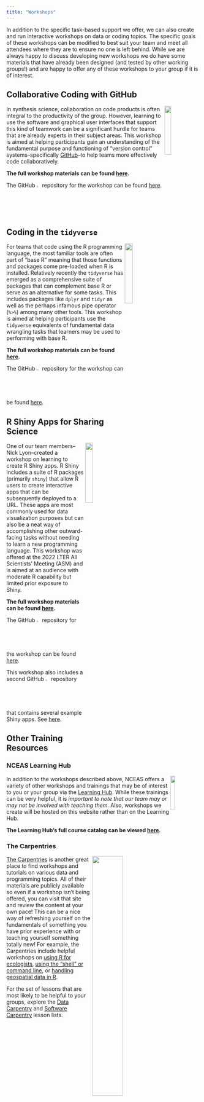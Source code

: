 ```yaml
---
title: "Workshops"
---
```


In addition to the specific task-based support we offer, we can also create and run interactive workshops on data or coding topics. The specific goals of these workshops can be modified to best suit your team and meet all attendees where they are to ensure no one is left behind. While we are always happy to discuss developing new workshops we do have some materials that have already been designed (and tested by other working groups!) and are happy to offer any of these workshops to your group if it is of interest.

## Collaborative Coding with GitHub

<img src = "images/github_logo_gray.png" align="right" width="18%" />

In synthesis science, collaboration on code products is often integral to the productivity of the group. However, learning to use the software and graphical user interfaces that support this kind of teamwork can be a significant hurdle for teams that are already experts in their subject areas. This workshop is aimed at helping participants gain an understanding of the fundamental purpose and functioning of "version control" systems--specifically [GitHub](https://github.com/)--to help teams more effectively code collaboratively.

**The full workshop materials can be found [here](https://nceas.github.io/scicomp-workshop-collaborative-coding/).**

The GitHub <img src="images/github_logo_gray.png" width="2%"/> repository for the workshop can be found [here](https://github.com/NCEAS/scicomp-workshop-collaborative-coding).

## Coding in the `tidyverse`

<img src = "images/tidyverse_hex.png" align="right" width="20%" />

For teams that code using the R programming language, the most familiar tools are often part of "base R" meaning that those functions and packages come pre-loaded when R is installed. Relatively recently the `tidyverse` has emerged as a comprehensive suite of packages that can complement base R or serve as an alternative for some tasks. This includes packages like `dplyr` and `tidyr` as well as the perhaps infamous pipe operator (`%>%`) among many other tools. This workshop is aimed at helping participants use the `tidyverse` equivalents of fundamental data wrangling tasks that learners may be used to performing with base R.

**The full workshop materials can be found [here](https://nceas.github.io/scicomp-workshop-tidyverse/).** 

The GitHub <img src="images/github_logo_gray.png" width="2%"/> repository for the workshop can be found [here](https://github.com/NCEAS/scicomp-workshop-tidyverse).

## R Shiny Apps for Sharing Science

<img src = "images/shiny_hex.png" align="right" width="20%" />

One of our team members--Nick Lyon--created a workshop on learning to create R Shiny apps. R Shiny includes a suite of R packages (primarily `shiny`) that allow R users to create interactive apps that can be subsequently deployed to a URL. These apps are most commonly used for data visualization purposes but can also be a neat way of accomplishing other outward-facing tasks without needing to learn a new programming language. This workshop was offered at the 2022 LTER All Scientists' Meeting (ASM) and is aimed at an audience with moderate R capability but limited prior exposure to Shiny.

**The full workshop materials can be found [here](https://njlyon0.github.io/asm-2022_github-workshop/).** 

The GitHub <img src="images/github_logo_gray.png" width="2%"/> repository for the workshop can be found [here](https://github.com/njlyon0/asm-2022_shiny-workshop).

This workshop also includes a second GitHub <img src="images/github_logo_gray.png" width="2%"/> repository that contains several example Shiny apps. See [here](https://github.com/njlyon0/asm-2022_shiny-workshop-examples).

## Other Training Resources

### NCEAS Learning Hub

<img src="images/nceas_logo_square.png"  align="right" width="15%" />

In addition to the workshops described above, NCEAS offers a variety of other workshops and trainings that may be of interest to you or your group via the [Learning Hub](https://www.nceas.ucsb.edu/learning-hub). While these trainings can be very helpful, it is *important to note that our team may or may not be involved with teaching them.* Also, workshops we create will be hosted on this website rather than on the Learning Hub.

**The Learning Hub's full course catalog can be viewed [here](https://learning.nceas.ucsb.edu/).**

### The Carpentries

<img src="images/carpentries_logo.png"  align="right" width="40%" />

[The Carpentries](https://carpentries.org/) is another great place to find workshops and tutorials on various data and programming topics. All of their materials are publicly available so even if a workshop isn't being offered, you can visit that site and review the content at your own pace! This can be a nice way of refreshing yourself on the fundamentals of something you have prior experience with or teaching yourself something totally new! For example, the Carpentries include helpful workshops on [using R for ecologists](https://datacarpentry.org/R-ecology-lesson/), [using the "shell" or command line](https://swcarpentry.github.io/shell-novice/), or [handling geospatial data in R](https://datacarpentry.org/r-intro-geospatial/).

For the set of lessons that are most likely to be helpful to your groups, explore the [Data Carpentry](https://datacarpentry.org/lessons/) and [Software Carpentry](https://software-carpentry.org/lessons/) lesson lists.
